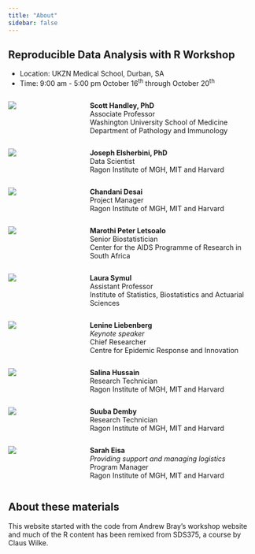 ```yaml
---
title: "About"
sidebar: false
---
```


## Reproducible Data Analysis with R Workshop

- Location: UKZN Medical School, Durban, SA
- Time: 9:00 am - 5:00 pm October 16^th^ through  October 20^th^


::: columns
::: {.column width="30%"}
![](images/Scott.png){fig-align="left"}
:::
::: {.column width="70%"}
**Scott Handley, PhD**  
Associate Professor  
Washington University School of Medicine  
Department of Pathology and Immunology
:::
:::

::: columns
::: {.column width="30%"}
![](images/Joseph.png){fig-align="left"}
:::
::: {.column width="70%"}
**Joseph Elsherbini, PhD**  
Data Scientist  
Ragon Institute of MGH, MIT and Harvard
:::
:::

::: columns
::: {.column width="30%"}
![](images/Chandani.png){fig-align="left"}
:::
::: {.column width="70%"}
**Chandani Desai**  
Project Manager  
Ragon Institute of MGH, MIT and Harvard
:::
:::

::: columns
::: {.column width="30%"}
![](images/Marothi.png){fig-align="left"}
:::
::: {.column width="70%"}
**Marothi Peter Letsoalo**  
Senior Biostatistician  
Center for the AIDS Programme of Research in South Africa
:::
:::

::: columns
::: {.column width="30%"}
![](images/Laura.png){fig-align="left"}
:::
::: {.column width="70%"}
**Laura Symul**  
Assistant Professor  
Institute of Statistics, Biostatistics and Actuarial Sciences
:::
:::

::: columns
::: {.column width="30%"}
![](images/Lenine.png){fig-align="left"}
:::
::: {.column width="70%"}
**Lenine Liebenberg**  
*Keynote speaker*  
Chief Researcher  
Centre for Epidemic Response and Innovation
:::
:::

::: columns
::: {.column width="30%"}
![](images/Salina.png){fig-align="left"}
:::
::: {.column width="70%"}
**Salina Hussain**  
Research Technician  
Ragon Institute of MGH, MIT and Harvard
:::
:::

::: columns
::: {.column width="30%"}
![](images/Suuba.png){fig-align="left"}
:::
::: {.column width="70%"}
**Suuba Demby**  
Research Technician  
Ragon Institute of MGH, MIT and Harvard
:::
:::

::: columns
::: {.column width="30%"}
![](images/Sarah.png){fig-align="left"}
:::
::: {.column width="70%"}
**Sarah Eisa**  
*Providing support and managing logistics*  
Program Manager  
Ragon Institute of MGH, MIT and Harvard
:::
:::

## About these materials

This website started with the code from Andrew Bray's workshop website and much of the R content has been remixed from SDS375, a course by Claus Wilke.
